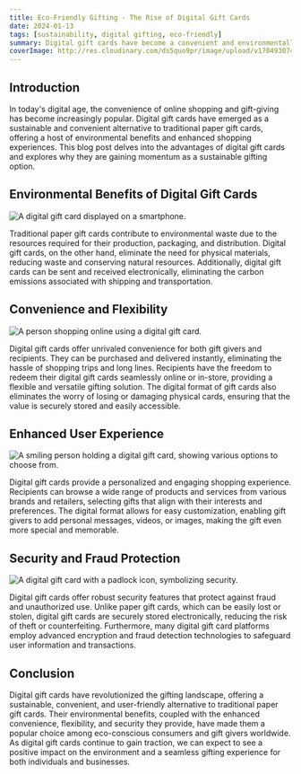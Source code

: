 ```yaml
---
title: Eco-Friendly Gifting - The Rise of Digital Gift Cards
date: 2024-01-13
tags: [sustainability, digital gifting, eco-friendly]
summary: Digital gift cards have become a convenient and environmentally friendly alternative to traditional paper gift cards.
coverImage: http://res.cloudinary.com/ds5quo9pr/image/upload/v1704930742/Blog-Posts/D85utKwebp.jpg
---
```


## Introduction

In today's digital age, the convenience of online shopping and gift-giving has become increasingly popular. Digital gift cards have emerged as a sustainable and convenient alternative to traditional paper gift cards, offering a host of environmental benefits and enhanced shopping experiences. This blog post delves into the advantages of digital gift cards and explores why they are gaining momentum as a sustainable gifting option.

## Environmental Benefits of Digital Gift Cards

![A digital gift card displayed on a smartphone.](http://res.cloudinary.com/ds5quo9pr/image/upload/v1704930742/Blog-Posts/D85utKwebp.jpg)

Traditional paper gift cards contribute to environmental waste due to the resources required for their production, packaging, and distribution. Digital gift cards, on the other hand, eliminate the need for physical materials, reducing waste and conserving natural resources. Additionally, digital gift cards can be sent and received electronically, eliminating the carbon emissions associated with shipping and transportation.

## Convenience and Flexibility

![A person shopping online using a digital gift card.](http://res.cloudinary.com/ds5quo9pr/image/upload/v1704930825/Blog-Posts/f6U7FUwebp.jpg)

Digital gift cards offer unrivaled convenience for both gift givers and recipients. They can be purchased and delivered instantly, eliminating the hassle of shopping trips and long lines. Recipients have the freedom to redeem their digital gift cards seamlessly online or in-store, providing a flexible and versatile gifting solution. The digital format of gift cards also eliminates the worry of losing or damaging physical cards, ensuring that the value is securely stored and easily accessible.

## Enhanced User Experience

![A smiling person holding a digital gift card, showing various options to choose from.](http://res.cloudinary.com/ds5quo9pr/image/upload/v1704930913/Blog-Posts/K0aYeEwebp.jpg)

Digital gift cards provide a personalized and engaging shopping experience. Recipients can browse a wide range of products and services from various brands and retailers, selecting gifts that align with their interests and preferences. The digital format allows for easy customization, enabling gift givers to add personal messages, videos, or images, making the gift even more special and memorable.

## Security and Fraud Protection

![A digital gift card with a padlock icon, symbolizing security.](http://res.cloudinary.com/ds5quo9pr/image/upload/v1704930997/Blog-Posts/C1xd8Awebp.jpg)

Digital gift cards offer robust security features that protect against fraud and unauthorized use. Unlike paper gift cards, which can be easily lost or stolen, digital gift cards are securely stored electronically, reducing the risk of theft or counterfeiting. Furthermore, many digital gift card platforms employ advanced encryption and fraud detection technologies to safeguard user information and transactions.

## Conclusion

Digital gift cards have revolutionized the gifting landscape, offering a sustainable, convenient, and user-friendly alternative to traditional paper gift cards. Their environmental benefits, coupled with the enhanced convenience, flexibility, and security they provide, have made them a popular choice among eco-conscious consumers and gift givers worldwide. As digital gift cards continue to gain traction, we can expect to see a positive impact on the environment and a seamless gifting experience for both individuals and businesses.
